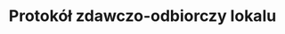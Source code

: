 ---
slug: protokol-zdawczo-odbiorczy-lokalu
title: Protokół zdawczo-odbiorczy lokalu
categories: [nieruchomosci]
priceId: price_1Nl9ypDqWXJnMCTY7zMDKD3N
---